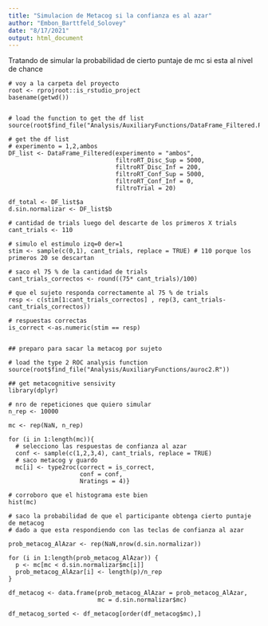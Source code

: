 ```yaml
---
title: "Simulacion de Metacog si la confianza es al azar"
author: "Embon_Barttfeld_Solovey"
date: "8/17/2021"
output: html_document
---
```


Tratando de simular la probabilidad de cierto puntaje de mc si esta al nivel de chance

```
# voy a la carpeta del proyecto
root <- rprojroot::is_rstudio_project
basename(getwd())


# load the function to get the df list
source(root$find_file("Analysis/AuxiliaryFunctions/DataFrame_Filtered.R"))

# get the df list
# experimento = 1,2,ambos
DF_list <- DataFrame_Filtered(experimento = "ambos", 
                              filtroRT_Disc_Sup = 5000,
                              filtroRT_Disc_Inf = 200,
                              filtroRT_Conf_Sup = 5000,
                              filtroRT_Conf_Inf = 0,
                              filtroTrial = 20)

df_total <- DF_list$a
d.sin.normalizar <- DF_list$b

# cantidad de trials luego del descarte de los primeros X trials
cant_trials <- 110

# simulo el estimulo izq=0 der=1
stim <- sample(c(0,1), cant_trials, replace = TRUE) # 110 porque los primeros 20 se descartan

# saco el 75 % de la cantidad de trials
cant_trials_correctos <- round((75* cant_trials)/100)

# que el sujeto responda correctamente al 75 % de trials
resp <- c(stim[1:cant_trials_correctos] , rep(3, cant_trials- cant_trials_correctos))

# respuestas correctas
is_correct <-as.numeric(stim == resp)


## preparo para sacar la metacog por sujeto

# load the type 2 ROC analysis function
source(root$find_file("Analysis/AuxiliaryFunctions/auroc2.R"))

## get metacognitive sensivity
library(dplyr)

# nro de repeticiones que quiero simular
n_rep <- 10000

mc <- rep(NaN, n_rep)

for (i in 1:length(mc)){
  # selecciono las respuestas de confianza al azar
  conf <- sample(c(1,2,3,4), cant_trials, replace = TRUE)
  # saco metacog y guardo
  mc[i] <- type2roc(correct = is_correct, 
                    conf = conf, 
                    Nratings = 4)}

# corroboro que el histograma este bien
hist(mc)

# saco la probabilidad de que el participante obtenga cierto puntaje de metacog
# dado a que esta respondiendo con las teclas de confianza al azar

prob_metacog_AlAzar <- rep(NaN,nrow(d.sin.normalizar))

for (i in 1:length(prob_metacog_AlAzar)) {
  p <- mc[mc < d.sin.normalizar$mc[i]]
  prob_metacog_AlAzar[i] <- length(p)/n_rep
}

df_metacog <- data.frame(prob_metacog_AlAzar = prob_metacog_AlAzar,
                         mc = d.sin.normalizar$mc)

df_metacog_sorted <- df_metacog[order(df_metacog$mc),]
```